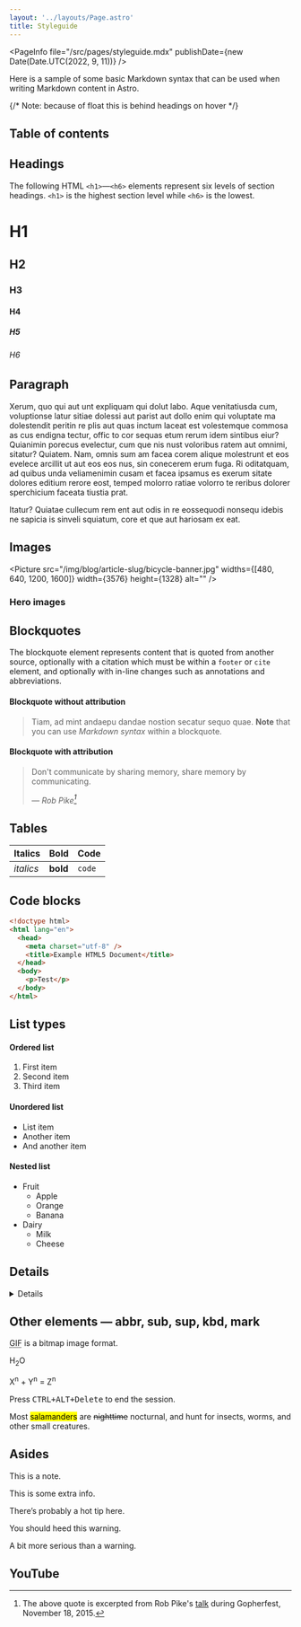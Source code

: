 ```yaml
---
layout: '../layouts/Page.astro'
title: Styleguide
---
```



<PageInfo file="/src/pages/styleguide.mdx" publishDate={new Date(Date.UTC(2022, 9, 11))} />

Here is a sample of some basic Markdown syntax that can be used when writing Markdown content in Astro.

{/* Note: because of float this is behind headings on hover */}

<aside class="prose-base mx-4 mb-4 rounded-xl border border-slate-200 bg-slate-100 px-4 py-1 text-slate-900 transition-colors duration-500 dark:border-slate-800 dark:bg-slate-900 sm:float-right sm:ml-8 sm:mr-0 sm:max-w-[50%] md:-mr-8 lg:-mr-32">
  <h2 class="!mt-4">Table of contents</h2>
  <TocList
    headings={[
      { text: 'Headings', slug: 'headings', depth: 0 },
      { text: 'Paragraph', slug: 'paragraph', depth: 0 },
      { text: 'Images', slug: 'images', depth: 0 },
      { text: 'Blockquotes', slug: 'blockquotes', depth: 0 },
      { text: 'Tables', slug: 'tables', depth: 0 },
      { text: 'Code blocks', slug: 'code-blocks', depth: 0 },
      { text: 'List Types', slug: 'list-types', depth: 0 },
      { text: 'Other elements', slug: 'other-elements--abbr-sub-sup-kbd-mark', depth: 0 },
      { text: 'Asides', slug: 'asides', depth: 0 },
      { text: 'YouTube', slug: 'youtube', depth: 0 },
    ]}
  />
</aside>

## Headings

The following HTML `<h1>`—`<h6>` elements represent six levels of section headings. `<h1>` is the highest section level while `<h6>` is the lowest.

# H1

## H2

### H3

#### H4

##### H5

###### H6

## Paragraph

Xerum, quo qui aut unt expliquam qui dolut labo. Aque venitatiusda cum, voluptionse latur sitiae dolessi aut parist aut dollo enim qui voluptate ma dolestendit peritin re plis aut quas inctum laceat est volestemque commosa as cus endigna tectur, offic to cor sequas etum rerum idem sintibus eiur? Quianimin porecus evelectur, cum que nis nust voloribus ratem aut omnimi, sitatur? Quiatem. Nam, omnis sum am facea corem alique molestrunt et eos evelece arcillit ut aut eos eos nus, sin conecerem erum fuga. Ri oditatquam, ad quibus unda veliamenimin cusam et facea ipsamus es exerum sitate dolores editium rerore eost, temped molorro ratiae volorro te reribus dolorer sperchicium faceata tiustia prat.

Itatur? Quiatae cullecum rem ent aut odis in re eossequodi nonsequ idebis ne sapicia is sinveli squiatum, core et que aut hariosam ex eat.

## Images

<Picture
  src="/img/blog/article-slug/bicycle-banner.jpg"
  widths={[480, 640, 1200, 1600]}
  width={3576}
  height={1328}
  alt=""
/>

### Hero images

<div class="lg:bustout">
  <Picture
    src="/img/blog/article-slug/bicycle-banner.jpg"
    class="!mt-0 w-full max-w-none"
    widths={[480, 640, 1200, 1600]}
    width={3576}
    height={1328}
    alt=""
  />
</div>

## Blockquotes

The blockquote element represents content that is quoted from another source, optionally with a citation which must be within a `footer` or `cite` element, and optionally with in-line changes such as annotations and abbreviations.

#### Blockquote without attribution

> Tiam, ad mint andaepu dandae nostion secatur sequo quae.
> **Note** that you can use _Markdown syntax_ within a blockquote.

#### Blockquote with attribution

> Don't communicate by sharing memory, share memory by communicating.
>
> — <cite>Rob Pike[^1]</cite>

[^1]: The above quote is excerpted from Rob Pike's [talk](https://www.youtube.com/watch?v=PAAkCSZUG1c) during Gopherfest, November 18, 2015.

## Tables

| Italics   | Bold     | Code   |
| --------- | -------- | ------ |
| _italics_ | **bold** | `code` |

## Code blocks

```html title="tacos.html" showLineNumbers {3-6} /charset/ /Test/
<!doctype html>
<html lang="en">
  <head>
    <meta charset="utf-8" />
    <title>Example HTML5 Document</title>
  </head>
  <body>
    <p>Test</p>
  </body>
</html>
```

## List types

#### Ordered list

1. First item
2. Second item
3. Third item

#### Unordered list

- List item
- Another item
- And another item

#### Nested list

- Fruit
  - Apple
  - Orange
  - Banana
- Dairy
  - Milk
  - Cheese

## Details

<Details title="This is the summary">

Here's some other content.

</Details>

## Other elements — abbr, sub, sup, kbd, mark

<abbr title="Graphics Interchange Format">GIF</abbr> is a bitmap image format.

H<sub>2</sub>O

X<sup>n</sup> + Y<sup>n</sup> = Z<sup>n</sup>

Press <kbd><kbd>CTRL</kbd>+<kbd>ALT</kbd>+<kbd>Delete</kbd></kbd> to end the session.

Most <mark>salamanders</mark> are <del>nighttime</del> nocturnal, and hunt for insects, worms, and other small creatures.

## Asides

<Aside type="note">

This is a note.

</Aside>

<Aside type="info">

This is some extra info.

</Aside>

<Aside type="tip">

There’s probably a hot tip here.

</Aside>

<Aside type="warning">

You should heed this warning.

</Aside>

<Aside type="danger">

A bit more serious than a warning.

</Aside>

## YouTube

<YouTube title="Video title" code="XlnmN4BfCxw" />
